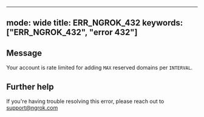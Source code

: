 
---
mode: wide
title: ERR_NGROK_432
keywords: ["ERR_NGROK_432", "error 432"]
---

## Message
Your account is rate limited for adding `MAX` reserved domains per `INTERVAL`.




## Further help
If you're having trouble resolving this error, please reach out to [support@ngrok.com](mailto:support@ngrok.com?subject=Help%20with%20ERR_NGROK_432)


